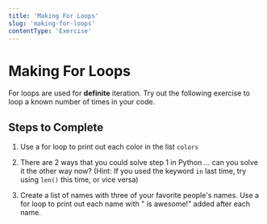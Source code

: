 ```yaml
---
title: 'Making For Loops'
slug: 'making-for-loops'
contentType: 'Exercise'
---
```


# Making For Loops

For loops are used for **definite** iteration. Try out the following exercise to loop a known number
of times in your code.

## Steps to Complete

1. Use a for loop to print out each color in the list `colors`

2. There are 2 ways that you could solve step 1 in Python ... can you solve it the other way now?
   (Hint: If you used the keyword `in` last time, try using `len()` this time, or vice versa)

3. Create a list of names with three of your favorite people's names. Use a for loop to print out
   each name with " is awesome!" added after each name.

<Exercise contentSrc="@makeschool2/T7-MakingForLoops" title="Making For Loops" />
